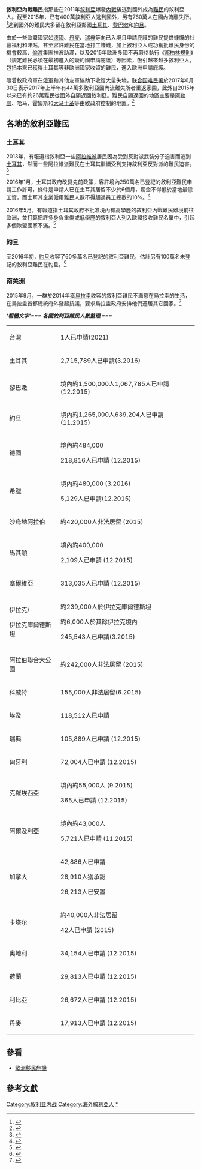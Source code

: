 '''敘利亞內戰難民'''指那些在2011年[[敘利亞|敘利亞]]爆發[[叙利亚内战|內戰]]後逃到國外成為[[難民|難民]]的敘利亞人。截至2015年，已有400萬敘利亞人逃到國外，另有760萬人在國內流離失所。<ref>{{Cite news |url=http://www.theguardian.com/world/2015/sep/12/syria-conflict-will-see-1m-more-refugees-leave-says-un-official |title=Syria conflict will displace another million people, says UN official |publisher=The Guardian |date=2015-09-12 |accessdate=2015-09-26 |archive-date=2015-09-17 |archive-url=https://web.archive.org/web/20150917080312/http://www.theguardian.com/world/2015/sep/12/syria-conflict-will-see-1m-more-refugees-leave-says-un-official |dead-url=no }}</ref>逃到國外的難民大多留在敘利亞鄰國[[土耳其|土耳其]]、[[黎巴嫰|黎巴嫰]]和[[約旦|約旦]]。

由於一些歐盟國家如[[德國|德國]]、[[丹麥|丹麥]]、[[瑞典|瑞典]]等向已入境且申請庇護的難民提供慷慨的社會福利和津貼，甚至容許難民在當地打工賺錢，加上敘利亞人成功獲批難民身份的機會較高、[[偷渡|偷渡]]集團推波助瀾，以及2015年歐洲多國不再嚴格執行《[[都柏林規則|都柏林規則]]》（規定難民必須在最初進入的簽約國申請庇護）等因素，吸引越來越多敘利亞人，包括本來已獲得土耳其等非歐洲國家收留的難民，進入歐洲申請庇護。

隨着敘政府軍在[[俄羅斯在敘利亞內戰的軍事介入|俄軍]]和其他友軍協助下收復大量失地，[[联合国难民署|联合国难民署]]於2017年6月30日表示2017年上半年有44萬多敘利亞國內流離失所者重返家園，此外自2015年以來已有約26萬難民從國外自願返回敘利亞。難民自願返回的地區主要是[[阿勒颇|阿勒颇]]、哈马、霍姆斯和[[大马士革|大马士革]]等由敘政府控制的地區。<ref>{{Cite news|url=http://www.un.org/chinese/News/story.asp?newsID=28323 |title=联合国难民署关注难民自发返回叙利亚的趋势 |date=2017-06-30 |work=聯合國新聞}}</ref>

==各地的敘利亞難民==
===土耳其===
2013年，有報道指敘利亞一些[[阿拉維派|阿拉維派]]居民因為受到反對派武裝分子迫害而逃到[[土耳其|土耳其]]，然而一些阿拉維派難民在土耳其繼續受到支持敘利亞反對派的難民迫害。<ref>{{Cite news |url=http://www.chinanews.com/gj/2013/09-09/5261749.shtml |title=外媒报道叙利亚难民：反对派绑架小孩进行勒索 |publisher=中新網 |date=2013-09-09 |accessdate=2015-10-19 |archive-date=2016-03-05 |archive-url=https://web.archive.org/web/20160305022413/http://www.chinanews.com/gj/2013/09-09/5261749.shtml |dead-url=no }}</ref>

2016年1月，土耳其政府改變先前政策，容許境內250萬名已登記的敘利亞難民申請工作許可，條件是申請人已在土耳其居留不少於6個月，薪金不得低於當地最低工資，而土耳其企業僱用難民人數不得超過員工總數的10%。<ref>{{Cite web |url=http://www.unhcr.org/569ca19c6.html |title=High Commissioner welcomes Turkish work permits for Syrian refugees |publisher=UNHCR |date=2016-01-18 |accessdate=2016-01-19 |archive-date=2016-01-20 |archive-url=https://web.archive.org/web/20160120185329/http://www.unhcr.org/569ca19c6.html |dead-url=no }}</ref>

2016年5月，有報道指土耳其政府不批准境內有高學歷的敘利亞內戰難民離境前往歐洲，並打算把許多身負重傷或低學歷的敘利亞人列入歐盟接收難民名單中，引起多個歐盟國家不滿。<ref>{{Cite news |url=http://www.dw.com/zh/%E5%AA%92%E4%BD%93%E5%9C%9F%E8%80%B3%E5%85%B6%E9%98%BB%E6%AD%A2%E9%AB%98%E5%AD%A6%E5%8E%86%E9%9A%BE%E6%B0%91%E8%BF%9B%E5%85%A5%E6%AC%A7%E7%9B%9F/a-19275004 |title=媒体：土耳其阻止高学历难民进入欧盟 |publisher=德國之聲 |date=2016-05-21 |accessdate=2016-05-22 |archive-date=2016-05-22 |archive-url=https://web.archive.org/web/20160522132135/http://www.dw.com/zh/%E5%AA%92%E4%BD%93%E5%9C%9F%E8%80%B3%E5%85%B6%E9%98%BB%E6%AD%A2%E9%AB%98%E5%AD%A6%E5%8E%86%E9%9A%BE%E6%B0%91%E8%BF%9B%E5%85%A5%E6%AC%A7%E7%9B%9F/a-19275004 |dead-url=no }}</ref>

===約旦===
至2016年初，[[約旦|約旦]]收容了60多萬名已登記的敘利亞難民，估計另有100萬名未登記的敘利亞難民在約旦。<ref>{{Cite news |url=http://www.chinanews.com/gj/2016/02-04/7748719.shtml |title=约旦难承60万难民重压处于临界点 呼吁西方紧急支援 |publisher=中新網 |date=2016-02-04 |accessdate=2016-02-05 |archive-date=2016-02-06 |archive-url=https://web.archive.org/web/20160206000547/http://www.chinanews.com/gj/2016/02-04/7748719.shtml |dead-url=no }}</ref>

===南美洲===
2015年9月，一群於2014年獲[[烏拉圭|烏拉圭]]收容的敘利亞難民不滿意在烏拉圭的生活，在烏拉圭首都總統府外發起抗議，要求烏拉圭政府安排他們遷居其它國家。<ref>{{Cite news |url=http://news.yahoo.com/syrian-refugees-uruguay-protest-leave-country-204416904.html |title=Syrian refugees in Uruguay protest to leave country |publisher=Yahoo News |date=2015-09-07 |accessdate=2015-09-26 |archive-date=2015-09-25 |archive-url=https://web.archive.org/web/20150925091104/http://news.yahoo.com/syrian-refugees-uruguay-protest-leave-country-204416904.html |dead-url=no }}</ref>

''''''粗體文字'=== 各國敘利亞難民人數整理 ==='''''
{| class="wikitable"
|台灣
|1人已申請(2021)
|-
|土耳其
|2,715,789人已申請(3.2016)
|保加利亞
|17,089人已申請 (12.2015)
|-
|黎巴嫩
|境內約1,500,000人1,067,785人已申請(12.2015)
|亞美尼亞
|約17,000人 (7.2015)
|-
|約旦
|境內約1,265,000人639,204人已申請(11.2015)
|比利時
|14,850人已申請 (12.2015)
|-
|德國
|境內約484,000

218,816人已申請 (12.2015)
|瑞士
|11,974人已申請 (12.2015)
|-
|希臘
|境內約480,000 (3.2016)

5,129人已申請(12.2015)
|挪威
|11,246人已申請 (12.2015)
|-
|沙烏地阿拉伯
|約420,000人非法居留 (2015)
|法國
|10,281人已申請 (12.2015)
|-
|馬其頓
|境內約400,000

2,109人已申請 (12.2015)
|巴西
|9,000人獲承認

2,097人已安置(11.2015)
|-
|塞爾維亞
|313,035人已申請 (12.2015)
|英國
|8,792人已申請 (12.2015)

5,102人已安置 (2015)
|-
|伊拉克/

伊拉克庫爾德斯坦
|約239,000人於伊拉克庫爾德斯坦

約6,000人於其餘伊拉克境內

245,543人已申請(3.2015)
|西班牙
|8,365人已申請 (12.2015)
|-
|阿拉伯聯合大公國
|約242,000人非法居留 (2015)
|俄羅斯
|約5,000人 (2015)
|-
|科威特
|155,000人非法居留(6.2015)
|馬來西亞
|約5,000人 (8.2015)
|-
|埃及
|118,512人已申請
|澳洲
|約4,500人 (2015)
|-
|瑞典
|105,889人已申請 (12.2015) 
|突尼西亞
|約4,000人 (9.2015)
|-
|匈牙利
|72,004人已申請 (12.2015) 
|巴林
|約3,500人 (6.2015)
|-
|克羅埃西亞
|境內約55,000人 (9.2015)

365人已申請 (12.2015)
|賽普勒斯
|3,185人已申請 (12.2015)
|-
|阿爾及利亞
|境內約43,000人 

5,721人已申請 (11.2015)
|美國
|3,097人已安置
|-
|加拿大
|42,886人已申請

28,910人獲承認

26,213人已安置
|蒙特內哥羅
|2,975人已申請 (12.2015)
|-
|卡塔尔
|約40,000人非法居留

42人已申請 (2015)
|羅馬尼亞
|2,470人已申請 (12.2015)
|-
|奧地利
|34,154人已申請 (12.2015)
|義大利
|2,451人已申請 (12.2015)
|-
|荷蘭
|29,813人已申請 (12.2015) 
|馬爾他
|1,222人已申請 (12.2015)
|-
|利比亞
|26,672人已申請 (12.2015)
|芬蘭
|1,127人已申請 (12.2015)
|-
|丹麥
|17,913人已申請 (12.2015)
|加薩走廊
|約1,000人 (12.2013)
|}


==參看==
*[[歐洲移民危機|歐洲移民危機]]

==參考文獻==
{{Reflist}}
{{欧洲移民危机}}
[[Category:叙利亚内战|Category:叙利亚内战]]
[[Category:海外敘利亞人|Category:海外敘利亞人]]
[[Category:敘利亞籍難民|*]]